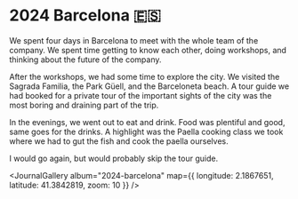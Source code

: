 # 2024 Barcelona 🇪🇸

<JournalDate startDate="2024-11-06" endDate="2024-11-09" />

We spent four days in Barcelona to meet with the whole team of the company. We spent time getting to know each other, doing workshops, and thinking about the future of the company.

After the workshops, we had some time to explore the city. We visited the Sagrada Familia, the Park Güell, and the Barceloneta beach. 
A tour guide we had booked for a private tour of the important sights of the city was the most boring and draining part of the trip.

In the evenings, we went out to eat and drink. Food was plentiful and good, same goes for the drinks. 
A highlight was the Paella cooking class we took where we had to gut the fish and cook the paella ourselves.

I would go again, but would probably skip the tour guide.


<JournalGallery album="2024-barcelona" map={{ longitude: 2.1867651, latitude: 41.3842819, zoom: 10 }} />
